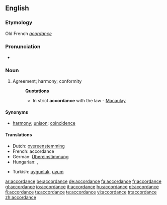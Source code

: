 ==English==

===Etymology===
Old French ''[[acordance]]''

===Pronunciation===
*{{audio|en-us-accordance.ogg|Audio (US)}}

===Noun===
{{en-noun}}
# Agreement; harmony; conformity
#:'''Quotations'''
#:*In strict '''accordance''' with the law - [[Macaulay]]

====Synonyms====
*[[harmony]]; [[unison]]; [[coincidence]]

====Translations====
{{trans-top|agreement; harmony; conformity}}
*Dutch: [[:nl:overeenstemming|overeenstemming]] {{f}}
*French: accordance {{f}}
*German: [[:de:Übereinstimmung|Übereinstimmung]] {{f}}
*Hungarian: {{t|hu|egyetértés}}, {{t|hu|összhang}}
{{trans-mid}}
*Turkish: [[uygunluk]], [[uyum]]
{{trans-bottom}}

[[ar:accordance]]
[[be:accordance]]
[[de:accordance]]
[[fa:accordance]]
[[fr:accordance]]
[[gl:accordance]]
[[io:accordance]]
[[it:accordance]]
[[hu:accordance]]
[[pt:accordance]]
[[fi:accordance]]
[[ta:accordance]]
[[te:accordance]]
[[vi:accordance]]
[[tr:accordance]]
[[zh:accordance]]